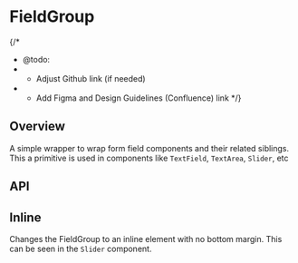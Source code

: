
<Meta of={FieldGroupStories} />

# FieldGroup

{/*
  * @todo:
  * - Adjust Github link (if needed)
  * - Add Figma and Design Guidelines (Confluence) link
  */}
<ResourceLinks
  sourceCode="https://github.com/cultureamp/kaizen-design-system/tree/main/packages/components/src/FieldGroup"
  figma=""
  designGuidelines=""
  className="!mb-8"
/>

<KaioNotification />

<Installation
  installCommand="yarn add @kaizen/components"
  importStatement='import { FieldGroup } from "@kaizen/components"'
/>

## Overview

A simple wrapper to wrap form field components and their related siblings. This a primitive is used in components like `TextField`, `TextArea`, `Slider`, etc

<Canvas of={FieldGroupStories.Playground} />
<Controls of={FieldGroupStories.Playground} />

## API

## Inline
Changes the FieldGroup to an inline element with no bottom margin. This can be seen in the `Slider` component.

<Canvas of={FieldGroupStories.Inline} />


